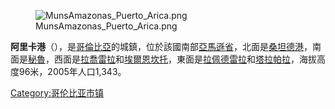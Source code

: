 [[Image:MunsAmazonas_Puerto_Arica.png|right]]

'''阿里卡港'''（{{lang-es|Puerto Arica}}），是[[哥倫比亞|哥倫比亞]]的城鎮，位於該國南部[[亞馬遜省|亞馬遜省]]，北面是[[桑坦德港_(亞馬遜省)|桑坦德港]]，南面是[[秘魯|秘魯]]，西面是[[拉喬雷拉_(亞馬孫省)|拉喬雷拉]]和[[埃爾恩坎托|埃爾恩坎托]]，東面是[[拉佩德雷拉_(亞馬遜省)|拉佩德雷拉]]和[[塔拉帕拉_(亞馬孫省)|塔拉帕拉]]，海拔高度96米，2005年人口1,343。

{{coord|2.13333|S|71.7333|W|source:kolossus-itwiki|display=title}}

{{Colombia-geo-stub}}
[[Category:哥伦比亚市镇|Category:哥伦比亚市镇]]